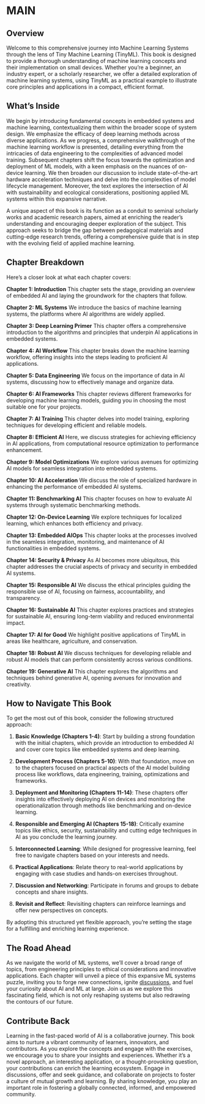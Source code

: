 # MAIN

## Overview

Welcome to this comprehensive journey into Machine Learning Systems through the lens of Tiny Machine Learning (TinyML). This book is designed to provide a thorough understanding of machine learning concepts and their implementation on small devices. Whether you're a beginner, an industry expert, or a scholarly researcher, we offer a detailed exploration of machine learning systems, using TinyML as a practical example to illustrate core principles and applications in a compact, efficient format.

## What's Inside

We begin by introducing fundamental concepts in embedded systems and machine learning, contextualizing them within the broader scope of system design. We emphasize the efficacy of deep learning methods across diverse applications. As we progress, a comprehensive walkthrough of the machine learning workflow is presented, detailing everything from the intricacies of data engineering to the complexities of advanced model training. Subsequent chapters shift the focus towards the optimization and deployment of ML models, with a keen emphasis on the nuances of on-device learning. We then broaden our discussion to include state-of-the-art hardware acceleration techniques and delve into the complexities of model lifecycle management. Moreover, the text explores the intersection of AI with sustainability and ecological considerations, positioning applied ML systems within this expansive narrative.

A unique aspect of this book is its function as a conduit to seminal scholarly works and academic research papers, aimed at enriching the reader's understanding and encouraging deeper exploration of the subject. This approach seeks to bridge the gap between pedagogical materials and cutting-edge research trends, offering a comprehensive guide that is in step with the evolving field of applied machine learning.

## Chapter Breakdown

Here's a closer look at what each chapter covers:

**Chapter 1: Introduction** This chapter sets the stage, providing an overview of embedded AI and laying the groundwork for the chapters that follow.  

**Chapter 2: ML Systems** We introduce the basics of machine learning systems, the platforms where AI algorithms are widely applied.

**Chapter 3: Deep Learning Primer** This chapter offers a comprehensive introduction to the algorithms and principles that underpin AI applications in embedded systems.  

**Chapter 4: AI Workflow** This chapter breaks down the machine learning workflow, offering insights into the steps leading to proficient AI applications.  

**Chapter 5: Data Engineering** We focus on the importance of data in AI systems, discussing how to effectively manage and organize data.

**Chapter 6: AI Frameworks** This chapter reviews different frameworks for developing machine learning models, guiding you in choosing the most suitable one for your projects.

**Chapter 7: AI Training** This chapter delves into model training, exploring techniques for developing efficient and reliable models.  

**Chapter 8: Efficient AI** Here, we discuss strategies for achieving efficiency in AI applications, from computational resource optimization to performance enhancement.

**Chapter 9: Model Optimizations** We explore various avenues for optimizing AI models for seamless integration into embedded systems.  

**Chapter 10: AI Acceleration** We discuss the role of specialized hardware in enhancing the performance of embedded AI systems.

**Chapter 11: Benchmarking AI** This chapter focuses on how to evaluate AI systems through systematic benchmarking methods.

**Chapter 12: On-Device Learning** We explore techniques for localized learning, which enhances both efficiency and privacy.

**Chapter 13: Embedded AIOps** This chapter looks at the processes involved in the seamless integration, monitoring, and maintenance of AI functionalities in embedded systems.

**Chapter 14: Security & Privacy** As AI becomes more ubiquitous, this chapter addresses the crucial aspects of privacy and security in embedded AI systems.

**Chapter 15: Responsible AI** We discuss the ethical principles guiding the responsible use of AI, focusing on fairness, accountability, and transparency.

**Chapter 16: Sustainable AI** This chapter explores practices and strategies for sustainable AI, ensuring long-term viability and reduced environmental impact.

**Chapter 17: AI for Good** We highlight positive applications of TinyML in areas like healthcare, agriculture, and conservation.

**Chapter 18: Robust AI** We discuss techniques for developing reliable and robust AI models that can perform consistently across various conditions.

**Chapter 19: Generative AI** This chapter explores the algorithms and techniques behind generative AI, opening avenues for innovation and creativity.

## How to Navigate This Book 

To get the most out of this book, consider the following structured approach:

1. **Basic Knowledge (Chapters 1-4)**: Start by building a strong foundation with the initial chapters, which provide an introduction to embedded AI and cover core topics like embedded systems and deep learning.  

2. **Development Process (Chapters 5-10)**: With that foundation, move on to the chapters focused on practical aspects of the AI model building process like workflows, data engineering, training, optimizations and frameworks.

3. **Deployment and Monitoring (Chapters 11-14)**: These chapters offer insights into effectively deploying AI on devices and monitoring the operationalization through methods like benchmarking and on-device learning.

4. **Responsible and Emerging AI (Chapters 15-18)**: Critically examine topics like ethics, security, sustainability and cutting edge techniques in AI as you conclude the learning journey. 

5. **Interconnected Learning**: While designed for progressive learning, feel free to navigate chapters based on your interests and needs.

6. **Practical Applications**: Relate theory to real-world applications by engaging with case studies and hands-on exercises throughout. 

7. **Discussion and Networking**: Participate in forums and groups to debate concepts and share insights.

8. **Revisit and Reflect**: Revisiting chapters can reinforce learnings and offer new perspectives on concepts.

By adopting this structured yet flexible approach, you're setting the stage for a fulfilling and enriching learning experience.

## The Road Ahead

As we navigate the world of ML systems, we'll cover a broad range of topics, from engineering principles to ethical considerations and innovative applications. Each chapter will unveil a piece of this expansive ML systems puzzle, inviting you to forge new connections, ignite [discussions](https://github.com/harvard-edge/cs249r_book/discussions), and fuel your curiosity about AI and ML at large. Join us as we explore this fascinating field, which is not only reshaping systems but also redrawing the contours of our future.

## Contribute Back

Learning in the fast-paced world of AI is a collaborative journey. This book aims to nurture a vibrant community of learners, innovators, and contributors. As you explore the concepts and engage with the exercises, we encourage you to share your insights and experiences. Whether it's a novel approach, an interesting application, or a thought-provoking question, your contributions can enrich the learning ecosystem. Engage in discussions, offer and seek guidance, and collaborate on projects to foster a culture of mutual growth and learning. By sharing knowledge, you play an important role in fostering a globally connected, informed, and empowered community.
